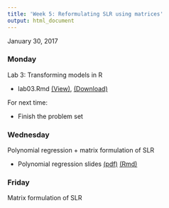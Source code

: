 ```yaml
---
title: 'Week 5: Reformulating SLR using matrices'
output: html_document
---
```


January 30, 2017

### Monday

Lab 3: Transforming models in R

* lab03.Rmd [(View)](https://github.com/math430-lu/notes/blob/master/lab03/lab03.Rmd), <a href="https://github.com/math430-lu/notes/raw/master/lab03/lab03.Rmd" download>(Download)</a>


For next time: 

* Finish the problem set

### Wednesday

Polynomial regression + matrix formulation of SLR

* Polynomial regression slides [(pdf)](https://github.com/math430-lu/notes/blob/master/lec08/polynomial.pdf) [(Rmd)](https://github.com/math430-lu/notes/blob/master/lec08/polynomial.Rmd)


### Friday

Matrix formulation of SLR

